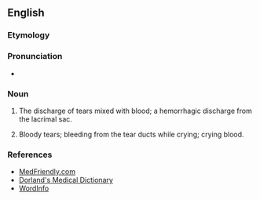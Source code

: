 ==English==

===Etymology===
{{af|en|dacry-|-o-|hemorrhea}}

===Pronunciation===
* {{a|UK}} {{IPA|en|/ˌdækɹɪəʊheməˈɹɪə/}}

===Noun===
{{en-noun|-}}

# {{lb|en|symptom}} The discharge of tears mixed with blood; a hemorrhagic discharge from the lacrimal sac.
# Bloody tears; bleeding from the tear ducts while crying; crying blood.

===References===
* [https://web.archive.org/web/20071219094646/http://www.medfriendly.com/dacryohemorrhea.html MedFriendly.com]
* [https://web.archive.org/web/20071011134405/http://mercksource.com/pp/us/cns/cns_hl_dorlands.jspzQzpgzEzzSzppdocszSzuszSzcommonzSzdorlandszSzdorlandzSzdmd_d_01zPzhtm Dorland's Medical Dictionary]
* [http://www.wordinfo.info/words/index/info/view_unit/613/3/?spage=1&letter=D WordInfo]
